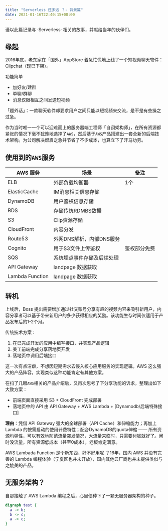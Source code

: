 ```yaml
---
title: "Serverless 还多远 ？- 背景篇"
date: 2021-01-16T22:40:15+08:00
---
```


谨以此篇记录与 ·Serverless· 相关的故事，并献给当年的伙伴们。

## 缘起

2016年底，老东家在「国外」AppStore 着急忙慌地上线了一个短视频聊天软件：Clipchat（现已下架）。

功能简单
- 加好友/建群
- 单聊/群聊
- 消息仅限相互之间发送短视频

「题外话」：一款聊天软件却要求用户之间只能以短视频来交流，是不是有些操之过急。

作为当时唯一一个可以迎难而上的服务器端工程师「自诩架构师」，在所有资源都紧张的情况下毫不犹豫地选择了`AWS`，然后基于`AWS`产品搭建出一套全新的后端技术架构。为公司解决燃眉之急并节省了不少成本，也算立下了汗马功劳。

## 使用到的`AWS`服务

| AWS 服务       | 场景              | 备注   |
| ------------ | --------------- | ------ |
| ELB          | 外部负载均衡器         | 1个     |
| ElasticCache | IM消息相关信息存储      |        |
| DynamoDB     | 用户鉴权信息存储        |        |
| RDS          | 存储传统RDMBS数据     |        |
| S3           | Clip资源存储        |        |
| CloudFront   | 内容分发            |        |
| Route53      | 外网DNS解析，内部DNS服务 |        |
| Cognito      | 用于S3文件上传鉴权      | 鉴权部分免费 |
| SQS          | 系统埋点事件存储及后续处理   |        |
| API Gateway  | landpage 数据获取   |        |
| Lambda Function  | landpage 数据获取   |        |

## 转机
上线后，Boss 提出需要增加通过社交账号分享有趣的视频内容来吸引新用户，内容分享者可以基于带来新用户的多少获得相应的奖励。该功能生存时间仅适用于产品发布后的1-2个月。

传统技术方案：
1. 在已完成开发的应用中编写接口，并实现产品逻辑
2. 美工前端完成分享落地页开发
3. 落地页中调用后端接口

这一次有点洁癖，不想因短期需求去侵入核心应用服务的实现逻辑。AWS 这么强大的产品阵容，实现类似这种功能肯定有其他方案。

在扫了几眼`AWS`相关的产品介绍后，又再次思考了下分享功能的诉求，整理出如下大致方案：
- 前端页面直接采用 S3 + CloudFront 完成部署
- 落地页中的 API 由 API Gateway + AWS Lambda + [Dynamodb/后端特殊接口] 

**理由**：凭借 API Gateway 强大的全球部署（API Cache）和伸缩能力；再加上 Lambda 的按需启动的使用计费特性；配合DynamoDB的quota伸缩 —— 所有资源均弹性，可以有效地防范流量突发情况，大流量来临时，只需要付钱就好了。闲时没流量，所有资源低成本（甚至0成本），老板肯定满意。

AWS Lambada Function 是个新东西，好不好用呢 ？16年，国内 AWS 并没有完善的 Lambda 编程体验（宁夏区也并未开放），国内其他云厂商也并未提供类似与之媲美的产品。

## 无服务架构？

自那接触了 AWS Lambda 编程之后，心里便种下了一颗无服务器架构的种子。

```dot
digraph test {
  a -> b;
  b -> c;
  a -> c;
}
```
